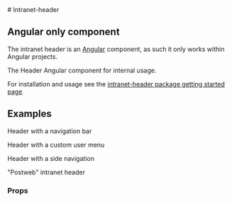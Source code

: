 
<Meta of={IntranetHeaderStories} />

<div className="docs-title">
  # Intranet-header

  <nav>
    <link-design of={JSON.stringify(IntranetHeaderStories)}></link-design>
    <PostComponentDemoLink component="intranet-layout" />
  </nav>
</div>

<div className="alert alert-info alert-md">
  <h2 className="alert-heading">Angular only component</h2>
  <p>The intranet header is an <a href="//Angular.io">Angular</a> component, as such it only works
    within Angular projects.</p>
</div>

The Header Angular component for internal usage.

For installation and usage see the <a href="/?path=/docs/7068be42-1a20-4a34-9e79-7fb7f9f2940f--docs">intranet-header package getting started page</a>

## Examples

<PostTabs>
  <PostTabHeader panel="headerNavbar">Header with a navigation bar</PostTabHeader>
  <PostTabPanel name="headerNavbar">
    <Source code={SampleNavigationBar} language="html" />
  </PostTabPanel>

  <PostTabHeader panel="headerWithCustomUserMenu">Header with a custom user menu</PostTabHeader>
  <PostTabPanel name="headerWithCustomUserMenu">
    <Source code={SampleSideUserMenuDropdown} language="html" />
  </PostTabPanel>

  <PostTabHeader panel="headerSideNavigation">Header with a side navigation</PostTabHeader>
  <PostTabPanel name="headerSideNavigation">
    <Source code={SampleSideNavigation} language="html" />
  </PostTabPanel>

  <PostTabHeader panel="headerPostweb">"Postweb" intranet header</PostTabHeader>
  <PostTabPanel name="headerPostweb">
    <Source code={SamplePostweb} language="html" />
  </PostTabPanel>
</PostTabs>

### Props

<ArgTypes of={IntranetHeaderStories} />
